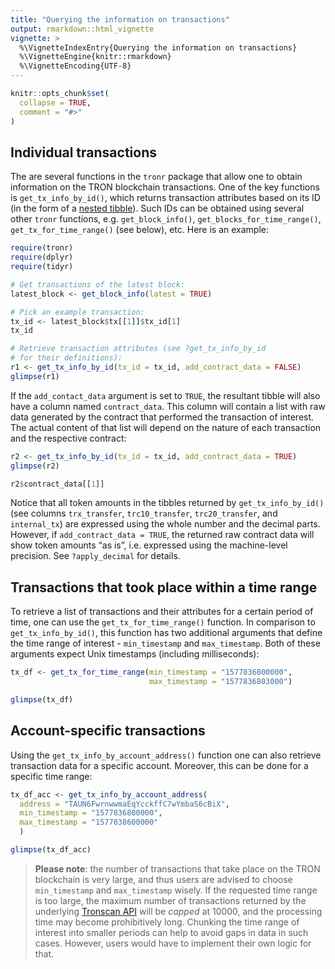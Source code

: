 ```yaml
---
title: "Querying the information on transactions"
output: rmarkdown::html_vignette
vignette: >
  %\VignetteIndexEntry{Querying the information on transactions}
  %\VignetteEngine{knitr::rmarkdown}
  %\VignetteEncoding{UTF-8}
---
```


```r
knitr::opts_chunk$set(
  collapse = TRUE,
  comment = "#>"
)
```

## Individual transactions

The are several functions in the `tronr` package that allow one to obtain information on the TRON blockchain transactions. One of the key functions is `get_tx_info_by_id()`, which returns transaction attributes based on its ID (in the form of a [nested tibble](https://tidyr.tidyverse.org/articles/nest.html "Nested data in R")). Such IDs can be obtained using several other `tronr` functions, e.g. `get_block_info()`, `get_blocks_for_time_range()`, `get_tx_for_time_range()` (see below), etc. Here is an example:

```r
require(tronr)
require(dplyr)
require(tidyr)

# Get transactions of the latest block:
latest_block <- get_block_info(latest = TRUE)

# Pick an example transaction:
tx_id <- latest_block$tx[[1]]$tx_id[1]
tx_id

# Retrieve transaction attributes (see ?get_tx_info_by_id
# for their definitions):
r1 <- get_tx_info_by_id(tx_id = tx_id, add_contract_data = FALSE)
glimpse(r1)
```

If the `add_contact_data` argument is set to `TRUE`, the resultant tibble will also have a column named `contract_data`. This column will contain a list with raw data generated by the contract that performed the transaction of interest. The actual content of that list will depend on the nature of each transaction and the respective contract:

```r
r2 <- get_tx_info_by_id(tx_id = tx_id, add_contract_data = TRUE)
glimpse(r2)

r2$contract_data[[1]]
```

Notice that all token amounts in the tibbles returned by `get_tx_info_by_id()` (see columns `trx_transfer`, `trc10_transfer`, `trc20_transfer`, and `internal_tx`) are expressed using the whole number and the decimal parts. However, if `add_contract_data = TRUE`, the returned raw contract data will show token amounts "as is", i.e. expressed using the machine-level precision. See `?apply_decimal` for details.

## Transactions that took place within a time range

To retrieve a list of transactions and their attributes for a certain period of time, one can use the `get_tx_for_time_range()` function. In comparison to `get_tx_info_by_id()`, this function has two additional arguments that define the time range of interest - `min_timestamp` and `max_timestamp`. Both of these arguments expect Unix timestamps (including milliseconds):

```r
tx_df <- get_tx_for_time_range(min_timestamp = "1577836800000",
                               max_timestamp = "1577836803000")

glimpse(tx_df)
```

## Account-specific transactions

Using the `get_tx_info_by_account_address()` function one can also retrieve transaction data for a specific account. Moreover, this can be done for a specific time range:

```r
tx_df_acc <- get_tx_info_by_account_address(
  address = "TAUN6FwrnwwmaEqYcckffC7wYmbaS6cBiX",
  min_timestamp = "1577836800000",
  max_timestamp = "1577838600000"
  )

glimpse(tx_df_acc)
```

> **Please note**: the number of transactions that take place on the TRON blockchain is very large, and thus users are advised to choose `min_timestamp` and `max_timestamp` wisely. If the requested time range is too large, the maximum number of transactions returned by the underlying [Tronscan API](https://github.com/tronscan/tronscan-frontend/blob/master/document/api.md "Tronscan frontend API") will be *capped* at 10000, and the processing time may become prohibitively long. Chunking the time range of interest into smaller periods can help to avoid gaps in data in such cases. However, users would have to implement their own logic for that.
